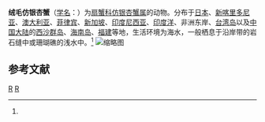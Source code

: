 {{Speciesbox
| taxon = Actaeodes tomentosa
| binomial_authority = (H. Milne-Edwards, 1834)<ref name='id11765'>{{cite web| url =http://www.bioinfo.cn/db05/BjdwSpecies.php?action=view&id=11765| title =绒毛仿银杏蟹| work =《中国动物物种编目数据库》| publisher =中国科学院微生物研究所| author =中国科学院动物研究所| accessdate =2009-04-28| deadurl =yes| archiveurl =https://web.archive.org/web/20160305081124/http://www.bioinfo.cn/db05/BjdwSpecies.php?action=view&id=11765| archivedate =2016-03-05}}</ref>
}}

'''绒毛仿银杏蟹'''（[[学名|学名]]：{{lang|la|''Actaeodes tomentosa''}}）为[[扇蟹科|扇蟹科]][[仿银杏蟹属|仿银杏蟹属]]的动物。分布于[[日本|日本]]、[[新喀里多尼亚|新喀里多尼亚]]、[[澳大利亚|澳大利亚]]、[[菲律宾|菲律宾]]、[[新加坡|新加坡]]、[[印度尼西亚|印度尼西亚]]、[[印度洋|印度洋]]、非洲东岸、[[台湾岛|台湾岛]]以及[[中国大陆|中国大陆]]的[[西沙群岛|西沙群岛]]、[[海南岛|海南岛]]、[[福建|福建]]等地，生活环境为海水，一般栖息于沿岸带的岩石缝中或珊瑚礁的浅水中。<ref name='id11765'/>
[[File:Actaeodes_tomentosus.jpg|缩略图]]
== 参考文献 ==
{{reflist}}

{{螃蟹小作品}}
{{taxonbar}}
[[Category:_1834年描述的动物|R]]
[[Category:仿银杏蟹属|R]]